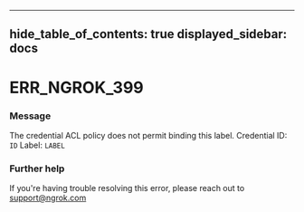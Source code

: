 

---
hide_table_of_contents: true
displayed_sidebar: docs
---


# ERR_NGROK_399

### Message
The credential ACL policy does not permit binding this label.
Credential ID: `ID`
Label: `LABEL`

<ErrorDetails error="err_ngrok_399" />



### Further help
If you're having trouble resolving this error, please reach out to [support@ngrok.com](mailto:support@ngrok.com?subject=Help%20with%20ERR_NGROK_399)

